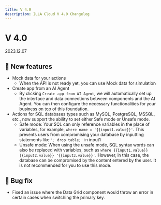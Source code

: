 ```yaml
---
title: V 4.0
description: ILLA Cloud V 4.0 Changelog
---
```


# V 4.0

2023.12.07

## 🚀 New features

* Mock data for your actions
  * When the API is not ready yet, you can use Mock data for simulation
* Create app from an AI Agent
  * By clicking `Create app from AI Agent`, we will automatically set up the interface and data connections between components and the AI Agent. You can then configure the necessary functionalities for your business on top of this foundation.
* Actions for SQL databases types such as MySQL, PostgreSQL, MSSQL, etc., now support the ability to set either Safe mode or Unsafe mode.
  * Safe mode: Your SQL can only reference variables in the place of variables, for example, `where name = '{{input1.value}}'`. This prevents users from compromising your database by inputting statements like `'; drop table;'` in input1
  * Unsafe mode: When using the unsafe mode, SQL syntax words can also be replaced with variables, such as `where {{input1.value}} {{input2.value}} '{{input3.value}}'`. However, in this case, the database can be compromised by the content entered by the user. It is not recommended for you to use this mode.

## 🐛 Bug fix

* Fixed an issue where the Data Grid component would throw an error in certain cases when switching the primary key.
